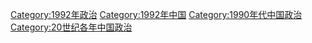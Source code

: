 [[Category:1992年政治|Category:1992年政治]]
[[Category:1992年中国|Category:1992年中国]]
[[Category:1990年代中国政治|Category:1990年代中国政治]]
[[Category:20世纪各年中国政治|Category:20世纪各年中国政治]]